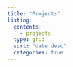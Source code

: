 ```yaml
---
title: "Projects"
listing: 
  contents: 
    - projects
  type: grid
  sort: "date desc" 
  categories: true
---
```

